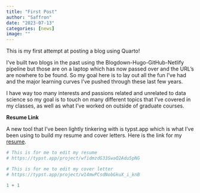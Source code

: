 ```yaml
---
title: "First Post"
author: "Saffron"
date: "2023-07-13"
categories: [news]
image: ""
---
```


This is my first attempt at posting a blog using Quarto!

I've built two blogs in the past using the Blogdown-Hugo-GitHub-Netlify pipeline but those are on a laptop which has now passed over and the URL's are nowhere to be found. So my goal here is to lay out all the fun I've had and the major learning curves I've pushed through these last few years.

I have way too many interests and passions related and unrelated to data science so my goal is to touch on many different topics that I've covered in my classes, as well as what I've worked on outside of graduate courses.

**Resume Link**

A new tool that I've been lightly tinkering with is typst.app which is what I've been using to build my resume and cover letters. Here is the link for my [resume](https://typst.app/project/roXl2ZLlMwxkKm3TU1bD2a).

```r
# This is for me to edit my resume 
# https://typst.app/project/wfidmzdG33SwaQ2Adu5pNG  

# This is for me to edit my cover letter 
# https://typst.app/project/w14mwPCsdNobGkuX_i_knB 
```

```r
1 + 1
```
